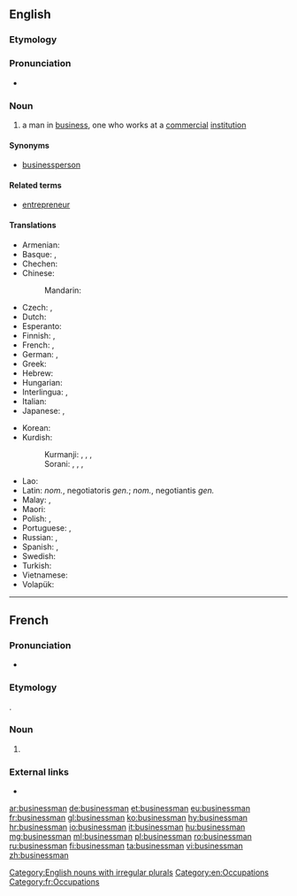 ==English==
{{wikipedia}}

===Etymology===
{{suffix|business|man|lang=en}}

===Pronunciation===
* {{audio|en-us-businessman.ogg|Audio (US)|lang=en}}

===Noun===
{{en-noun|businessmen}}

# a man in [[business]], one who works at a [[commercial]] [[institution]]

====Synonyms====
* [[businessperson]]

====Related terms====
* [[entrepreneur]]

====Translations====
{{trans-top|a man in business, one who works at a commercial institution}}
* Armenian: {{t|hy|գործարար|sc=Armn}}
* Basque: {{t+|eu|enpresaburu}}, {{t+|eu|enpresari}}
* Chechen: {{t|ce|совдегар}}
* Chinese:
*: Mandarin: {{t+|cmn|商人|tr=shāngrén|sc=Hani}}
* Czech: {{t|cs|obchodník}}, {{t|cs|podnikatel}}
* Dutch: {{t+|nl|zakenman|m}}
* Esperanto: {{t|eo|aferisto}}
* Finnish: {{t|fi|liikemies}}, {{t+|fi|bisnesmies}}
* French: {{t+|fr|homme d'affaires|m}}, {{t+|fr|businessman|m}}
* German: {{t+|de|Geschäftsmann|m}}, {{t+|de|Unternehmer|m}}
* Greek: {{t+|el|επιχειρηματίας|m|f|tr=epikhirimatías}}
* Hebrew: {{t|he|איש-עסקים|m|tr=ysh-'asaqym}}
* Hungarian: {{t+|hu|üzletember}}
* Interlingua: {{t|ia|homine de negotios}}, {{t|ia|negotiante}}
* Italian: {{t|it|uomo d'affari|m}}
* Japanese: {{t|ja|実業家|tr=じつぎょうか, jitsugyōka|sc=Jpan}}, {{t|ja|ビジネスマン|tr=bijinesuman|sc=Jpan}}
{{trans-mid}}
* Korean: {{t+|ko|실업가|sc=Kore}}
* Kurdish:
*: Kurmanji: {{t+|kmr|bazirgan}}, {{t+|kmr|ticar}}, {{t+|kmr|esnaf}}, {{t+|kmr|tacir}}
*: Sorani: {{t|ckb|bazirgan}}, {{t|ckb|tucar}}, {{t|ckb|esnaf}}, {{t|ckb|tacîr}}
* Lao: {{t|lo|ນັກທຸລະກິດ|sc=Laoo}}
* Latin: {{t|la|negotiator}} ''nom.'', negotiatoris ''gen.''; {{t|la|negotians}} ''nom.'', negotiantis ''gen.''
* Malay: {{t|ms|peniaga}}, {{t|ms|ahli perniagaan}}
* Maori: {{t|mi|kaipakihi}}
* Polish: {{t+|pl|biznesmen|m}}, {{t+|pl|przedsiębiorca|m}}
* Portuguese: {{t+|pt|empresário|m}}, {{t|pt|homem de negócios|m}}
* Russian: {{t+|ru|предприниматель|m|tr=predprinimátelʹ}}, {{t+|ru|бизнесмен|m|tr=biznɛsmén}}
* Spanish: {{t|es|hombre de negocios|m}}, {{t+|es|empresario|m}}
* Swedish: {{t+|sv|affärsman|c}}
* Turkish: {{t+|tr|iş adamı}}
* Vietnamese: {{t+|vi|thương gia}}
* Volapük: {{t+|vo|büsidan}}
{{trans-bottom}}

[[Category:English nouns with irregular plurals]]
[[Category:en:Occupations]]

----

==French==

===Pronunciation===
* {{IPA|/biz.nɛz.man/|lang=fr}}

===Etymology===
{{borrowing|en|businessman|lang=fr}}.

===Noun===
{{fr-noun|m|businessmen|businessmans}}

# {{l/en|businessman}}

===External links===
* {{R:TLFi}}

[[Category:fr:Occupations]]

[[ar:businessman]]
[[de:businessman]]
[[et:businessman]]
[[eu:businessman]]
[[fr:businessman]]
[[gl:businessman]]
[[ko:businessman]]
[[hy:businessman]]
[[hr:businessman]]
[[io:businessman]]
[[it:businessman]]
[[hu:businessman]]
[[mg:businessman]]
[[ml:businessman]]
[[pl:businessman]]
[[ro:businessman]]
[[ru:businessman]]
[[fi:businessman]]
[[ta:businessman]]
[[vi:businessman]]
[[zh:businessman]]